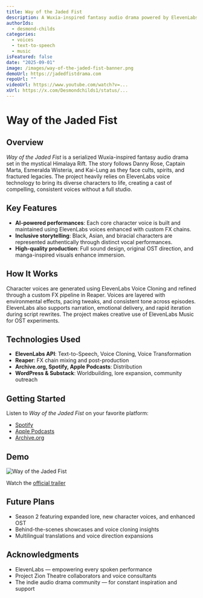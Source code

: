 ```yaml
---
title: Way of the Jaded Fist
description: A Wuxia-inspired fantasy audio drama powered by ElevenLabs voices.
authorIds:
  - desmond-childs
categories:
  - voices
  - text-to-speech
  - music
isFeatured: false
date: "2025-09-01"
image: /images/way-of-the-jaded-fist-banner.png
demoUrl: https://jadedfistdrama.com
repoUrl: ""
videoUrl: https://www.youtube.com/watch?v=...
xUrl: https://x.com/Desmondchilds1/status/...
---
```


# Way of the Jaded Fist

## Overview

*Way of the Jaded Fist* is a serialized Wuxia-inspired fantasy audio drama set in the mystical Himalaya Rift. The story follows Danny Rose, Captain Marta, Esmeralda Wisteria, and Kai-Lung as they face cults, spirits, and fractured legacies. The project heavily relies on ElevenLabs voice technology to bring its diverse characters to life, creating a cast of compelling, consistent voices without a full studio.

## Key Features

- **AI-powered performances**: Each core character voice is built and maintained using ElevenLabs voices enhanced with custom FX chains.
- **Inclusive storytelling**: Black, Asian, and biracial characters are represented authentically through distinct vocal performances.
- **High-quality production**: Full sound design, original OST direction, and manga-inspired visuals enhance immersion.

## How It Works

Character voices are generated using ElevenLabs Voice Cloning and refined through a custom FX pipeline in Reaper. Voices are layered with environmental effects, pacing tweaks, and consistent tone across episodes. ElevenLabs also supports narration, emotional delivery, and rapid iteration during script rewrites. The project makes creative use of ElevenLabs Music for OST experiments.

## Technologies Used

- **ElevenLabs API**: Text-to-Speech, Voice Cloning, Voice Transformation
- **Reaper**: FX chain mixing and post-production
- **Archive.org, Spotify, Apple Podcasts**: Distribution
- **WordPress & Substack**: Worldbuilding, lore expansion, community outreach

## Getting Started

Listen to *Way of the Jaded Fist* on your favorite platform:

- [Spotify](https://open.spotify.com/show/6WTUChG0hUazo1RS9bZlrA?si=a3b0db30709c4424)
- [Apple Podcasts](https://podcasts.apple.com/us/podcast/way-of-the-jaded-fist-wuxia-voice-drama/id1829819137)
- [Archive.org](https://archive.org/details/@desmond_childs)

## Demo

![Way of the Jaded Fist](/images/way-of-the-jaded-fist-banner.png)

Watch the [official trailer](https://www.youtube.com/watch?v=fBrKm4aNOlI&list=PLhShTXHCqpgo5lMuxJ7ADziLMXE1XgQd5&index=1)

## Future Plans

- Season 2 featuring expanded lore, new character voices, and enhanced OST
- Behind-the-scenes showcases and voice cloning insights
- Multilingual translations and voice direction expansions

## Acknowledgments

- ElevenLabs — empowering every spoken performance
- Project Zion Theatre collaborators and voice consultants
- The indie audio drama community — for constant inspiration and support
